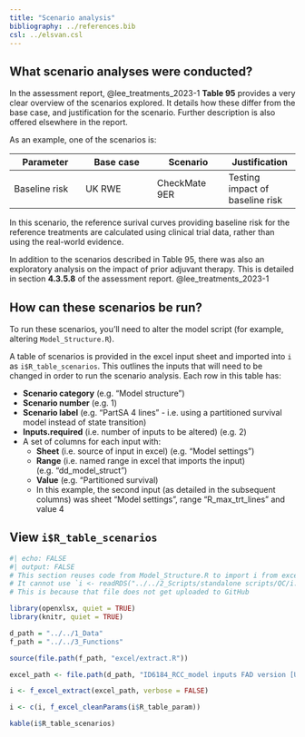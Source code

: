 ```yaml
---
title: "Scenario analysis"
bibliography: ../references.bib
csl: ../elsvan.csl
---
```


## What scenario analyses were conducted?

In the assessment report, @lee_treatments_2023-1 **Table 95** provides a very clear overview of the scenarios explored. It details how these differ from the base case, and justification for the scenario. Further description is also offered elsewhere in the report.

As an example, one of the scenarios is:

| Parameter | Base case | Scenario | Justification |
| - | - | - | - |
| Baseline risk | UK RWE | CheckMate 9ER | Testing impact of baseline risk |

In this scenario, the reference surival curves providing baseline risk for the reference treatments are calculated using clinical trial data, rather than using the real-world evidence.

In addition to the scenarios described in Table 95, there was also an exploratory analysis on the impact of prior adjuvant therapy. This is detailed in section **4.3.5.8** of the assessment report. @lee_treatments_2023-1

## How can these scenarios be run?

To run these scenarios, you'll need to alter the model script (for example, altering `Model_Structure.R`).

A table of scenarios is provided in the excel input sheet and imported into `i` as `i$R_table_scenarios`. This outlines the inputs that will need to be changed in order to run the scenario analysis. Each row in this table has:

* **Scenario category** (e.g. "Model structure")
* **Scenario number** (e.g. 1)
* **Scenario label** (e.g. "PartSA 4 lines" - i.e. using a partitioned survival model instead of state transition)
* **Inputs.required** (i.e. number of inputs to be altered) (e.g. 2)
* A set of columns for each input with:
  * **Sheet** (i.e. source of input in excel) (e.g. "Model settings")
  * **Range** (i.e. named range in excel that imports the input) (e.g. "dd_model_struct")
  * **Value** (e.g. "Partitioned survival)
  * In this example, the second input (as detailed in the subsequent columns) was sheet "Model settings", range "R_max_trt_lines" and value 4

::: {.callout-note collapse="true"}

## View `i$R_table_scenarios`

```r
#| echo: FALSE
#| output: FALSE
# This section reuses code from Model_Structure.R to import i from excel
# It cannot use `i <- readRDS("../../2_Scripts/standalone scripts/QC/i.rds")`
# This is because that file does not get uploaded to GitHub

library(openxlsx, quiet = TRUE)
library(knitr, quiet = TRUE)

d_path = "../../1_Data"
f_path = "../../3_Functions"

source(file.path(f_path, "excel/extract.R"))

excel_path <- file.path(d_path, "ID6184_RCC_model inputs FAD version [UK RWE unredacted, ACIC redacted, cPAS redacted].xlsm")

i <- f_excel_extract(excel_path, verbose = FALSE)

i <- c(i, f_excel_cleanParams(i$R_table_param))
```
```r
kable(i$R_table_scenarios)
```

:::